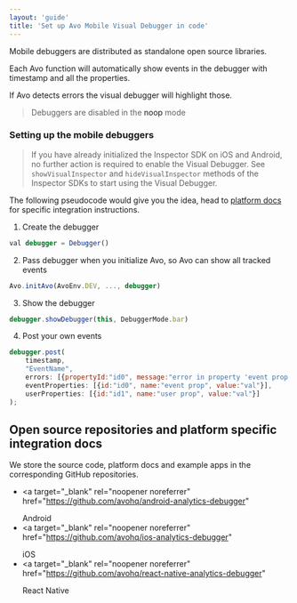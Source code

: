 ```yaml
---
layout: 'guide'
title: 'Set up Avo Mobile Visual Debugger in code'
---
```



Mobile debuggers are distributed as standalone open source libraries.

Each Avo function will automatically show events in the debugger with timestamp and all the properties.

If Avo detects errors the visual debugger will highlight those.

> Debuggers are disabled in the <Link passHref href="/implementation/avo-and-unit-tests"><a>noop</a></Link> mode

### Setting up the mobile debuggers

> If you have already initialized the Inspector SDK on iOS and Android, no further action is required to enable the Visual Debugger. See `showVisualInspector` and `hideVisualInspector` methods of the Inspector SDKs to start using the Visual Debugger.

The following pseudocode would give you the idea, head to <a href="#platform-docs">platform docs</a> for specific integration instructions.

1. Create the debugger

```javascript
val debugger = Debugger()
```

2. Pass debugger when you initialize Avo, so Avo can show all tracked events

```javascript
Avo.initAvo(AvoEnv.DEV, ..., debugger)
```

3. Show the debugger

```javascript
debugger.showDebugger(this, DebuggerMode.bar)
```

4. Post your own events

```javascript
debugger.post(
    timestamp,
    "EventName",
    errors: [{propertyId:"id0", message:"error in property 'event prop' with id 'id0'"}],
    eventProperties: [{id:"id0", name:"event prop", value:"val"}],
    userProperties: [{id:"id1", name:"user prop", value:"val"}]
);
```

## <a name="platform-docs"></a> Open source repositories and platform specific integration docs

We store the source code, platform docs and example apps in the corresponding GitHub repositories.

- <a
    target="_blank"
    rel="noopener noreferrer"
    href="https://github.com/avohq/android-analytics-debugger"
  >
    Android
  </a>
- <a
    target="_blank"
    rel="noopener noreferrer"
    href="https://github.com/avohq/ios-analytics-debugger"
  >
    iOS
  </a>
- <a
    target="_blank"
    rel="noopener noreferrer"
    href="https://github.com/avohq/react-native-analytics-debugger"
  >
    React Native
  </a>
